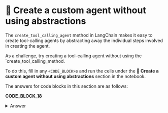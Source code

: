 # 🦸 Create a custom agent without using abstractions

The `create_tool_calling_agent` method in LangChain makes it easy to create tool-calling agents by abstracting away the individual steps involved in creating the agent.

As a challenge, try creating a tool-calling agent without using the `create_tool_calling_method.

To do this, fill in any `<CODE_BLOCK>`s and run the cells under the **🦸 Create a custom agent without using abstractions** section in the notebook.

The answers for code blocks in this section are as follows:

**CODE_BLOCK_18**

<details>
<summary>Answer</summary>
<div>
```python
prompt = ChatPromptTemplate.from_messages(
    [
        ("system", system_message),
        ("human", "{input}"),
        MessagesPlaceholder("agent_scratchpad"),
    ]
)

llm_with_tools = llm.bind_tools(tools)

agent = (
    RunnablePassthrough.assign(
        agent_scratchpad=lambda x: format_to_tool_messages(x["intermediate_steps"])
    )
    | prompt
    | llm_with_tools
    | ToolsAgentOutputParser()
)

agent_executor = AgentExecutor(
    agent=agent, tools=tools, verbose=True, handle_parsing_errors=True
)
```
</div>
</details>